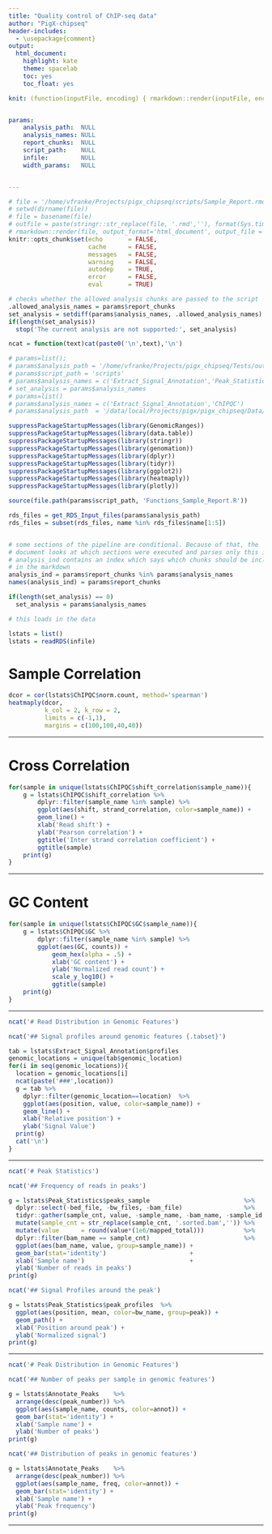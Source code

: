 ```yaml
---
title: "Quality control of ChIP-seq data"
author: "PigX-chipseq"
header-includes:
  - \usepackage{comment}
output:
  html_document:
    highlight: kate
    theme: spacelab
    toc: yes
    toc_float: yes

knit: (function(inputFile, encoding) { rmarkdown::render(inputFile, encoding = encoding, output_file = paste0(substr(inputFile,1,nchar(inputFile)-4),paste0('_',format(Sys.time(), "%y%m%d")),'.html')) })


params:
    analysis_path:  NULL
    analysis_names: NULL
    report_chunks:  NULL
    script_path:    NULL
    infile:         NULL
    width_params:   NULL


---
```

```r
# file = '/home/vfranke/Projects/pigx_chipseq/scripts/Sample_Report.rmd'
# setwd(dirname(file))
# file = basename(file)
# outfile = paste(stringr::str_replace(file, '.rmd',''), format(Sys.time(), "%y%m%d"),'html', sep='.')
# rmarkdown::render(file, output_format='html_document', output_file = outfile)
knitr::opts_chunk$set(echo       = FALSE,
                      cache      = FALSE,
                      messages   = FALSE,
                      warning    = FALSE,
                      autodep    = TRUE,
                      error      = FALSE,
                      eval       = TRUE)


```

```r
# checks whether the allowed analysis chunks are passed to the script
.allowed_analysis_names = params$report_chunks
set_analysis = setdiff(params$analysis_names, .allowed_analysis_names)
if(length(set_analysis))
  stop('The current analysis are not supported:', set_analysis)

ncat = function(text)cat(paste0('\n',text),'\n')
```

```r
# params=list();
# params$analysis_path = '/home/vfranke/Projects/pigx_chipseq/Tests/out/Analysis'
# params$script_path = 'scripts'
# params$analysis_names = c('Extract_Signal_Annotation','Peak_Statistics','Annotate_Peaks','ChIPQC')
# set_analysis = params$analysis_names
# params=list()
# params$analysis_names = c('Extract_Signal_Annotation','ChIPQC')
# params$analysis_path  = '/data/local/Projects/pigx/pigx_chipseq/Data/Analyzed/Analysis/RDS'
```


```r
suppressPackageStartupMessages(library(GenomicRanges))
suppressPackageStartupMessages(library(data.table))
suppressPackageStartupMessages(library(stringr))
suppressPackageStartupMessages(library(genomation))
suppressPackageStartupMessages(library(dplyr))
suppressPackageStartupMessages(library(tidyr))
suppressPackageStartupMessages(library(ggplot2))
suppressPackageStartupMessages(library(heatmaply))
suppressPackageStartupMessages(library(plotly))
```

```r
source(file.path(params$script_path, 'Functions_Sample_Report.R'))
```

```r
rds_files = get_RDS_Input_files(params$analysis_path)
rds_files = subset(rds_files, name %in% rds_files$name[1:5])


# some sections of the pipeline are conditional. Because of that, the
# document looks at which sections were executed and parses only this input
# analysis_ind contains an index which says which chunks should be included
# in the markdown
analysis_ind = params$report_chunks %in% params$analysis_names
names(analysis_ind) = params$report_chunks

if(length(set_analysis) == 0)
  set_analysis = params$analysis_names

# this loads in the data

lstats = list()
lstats = readRDS(infile)
```


# Sample Correlation
```r
dcor = cor(lstats$ChIPQC$norm.count, method='spearman')
heatmaply(dcor,
          k_col = 2, k_row = 2,
          limits = c(-1,1),
          margins = c(100,100,40,40))

```

---

# Cross Correlation  {.tabset}
```r
for(sample in unique(lstats$ChIPQC$shift_correlation$sample_name)){
    g = lstats$ChIPQC$shift_correlation %>%
        dplyr::filter(sample_name %in% sample) %>%
        ggplot(aes(shift, strand_correlation, color=sample_name)) +
        geom_line() +
        xlab('Read shift') +
        ylab('Pearson correlation') +
        ggtitle('Inter strand correlation coefficient') +
        ggtitle(sample)
    print(g)
}
```

---

# GC Content {.tabset}
```r
for(sample in unique(lstats$ChIPQC$GC$sample_name)){
    g = lstats$ChIPQC$GC %>%
        dplyr::filter(sample_name %in% sample) %>%
        ggplot(aes(GC, counts)) +
            geom_hex(alpha = .5) +
            xlab('GC content') +
            ylab('Normalized read count') +
            scale_y_log10() +
            ggtitle(sample)
    print(g)
}
```

---


```r
ncat('# Read Distribution in Genomic Features')
```

```r
ncat('## Signal profiles around genomic features {.tabset}')
```

```r
tab = lstats$Extract_Signal_Annotation$profiles
genomic_locations = unique(tab$genomic_location)
for(i in seq(genomic_locations)){
  location = genomic_locations[i]
  ncat(paste('###',location))
  g = tab %>%
    dplyr::filter(genomic_location==location)  %>%
    ggplot(aes(position, value, color=sample_name)) +
    geom_line() +
    xlab('Relative position') +
    ylab('Signal Value')
  print(g)
  cat('\n')
}
```


<!-- ## Signal profiles around genomic features {.tabset .tabset-fade .tabset-pills}
# ```{r Read_Distribution_in_Genomic_Features, include=TRUE, fig.align='center'}
# lsml = lstats$Extract_Signal_Annotation$lsml
# geonmic_locations = unique(names(lsml))
# for(i in seq(geonmic_locations)){
#   location = geonmic_locations[i]
#   sml = lsml[[location]]
#   cat('\n###', location, '\n')
#     multiHeatMatrix(sml)
#   cat('\n')
# }
# ``` -->

---


```r
ncat('# Peak Statistics')
```

```r
ncat('## Frequency of reads in peaks')
```

```r
g = lstats$Peak_Statistics$peaks_sample                          %>%
  dplyr::select(-bed_file, -bw_files, -bam_file)                 %>%
  tidyr::gather(sample_cnt, value, -sample_name, -bam_name, -sample_id, -peak_number, -library, -mapped_total)                         %>%
  mutate(sample_cnt = str_replace(sample_cnt, '.sorted.bam','')) %>%
  mutate(value      = round(value*(1e6/mapped_total)))           %>%
  dplyr::filter(bam_name == sample_cnt)                          %>%
  ggplot(aes(bam_name, value, group=sample_name)) +
  geom_bar(stat='identity')                       +
  xlab('Sample name')                             +
  ylab('Number of reads in peaks')
print(g)
```

```r
ncat('## Signal Profiles around the peak')
```

```r
g = lstats$Peak_Statistics$peak_profiles  %>%
  ggplot(aes(position, mean, color=bw_name, group=peak)) +
  geom_path() +
  xlab('Position around peak') +
  ylab('Normalized signal')
print(g)
```

---


```r
ncat('# Peak Distribution in Genomic Features')
```


```r
ncat('## Number of peaks per sample in genomic features')
```


```r
g = lstats$Annotate_Peaks    %>%
  arrange(desc(peak_number)) %>%
  ggplot(aes(sample_name, counts, color=annot)) +
  geom_bar(stat='identity') +
  xlab('Sample name') +
  ylab('Number of peaks')
print(g)
```



```r
ncat('## Distribution of peaks in genomic features')
```

```r
g = lstats$Annotate_Peaks    %>%
  arrange(desc(peak_number)) %>%
  ggplot(aes(sample_name, freq, color=annot)) +
  geom_bar(stat='identity') +
  xlab('Sample name') +
  ylab('Peak frequency')
print(g)
```

---
